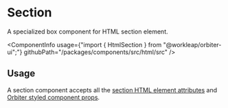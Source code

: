 
<Meta of={SectionStories} />

# Section

<Tagline>A specialized <Link href="?path=/docs/box--default-story">box</Link> component for HTML section element.</Tagline>

<ComponentInfo
    usage={"import { HtmlSection } from \"@workleap/orbiter-ui\";"}
    githubPath="/packages/components/src/html/src"
/>

## Usage

A section component accepts all the [section HTML element attributes](https://developer.mozilla.org/en-US/docs/Web/HTML/Element/section) and [Orbiter styled component props](?path=/docs/styling--docs).

<Canvas of={SectionStories.Example} />
